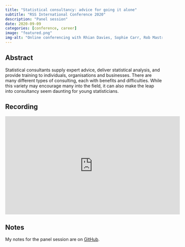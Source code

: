 ```yaml
---
title: "Statistical consultancy: advice for going it alone"
subtitle: "RSS International Conference 2020"
description: "Panel session"
date: 2020-09-09
categories: [conference, career]
image: "featured.png"
img-alt: "Online conferencing with Rhian Davies, Sophie Carr, Rob Mastrodomenico and Holly Jones."
---
```


## Abstract

Statistical consultants supply expert advice, deliver statistical analysis, and provide training to individuals, organisations and businesses. There are many different types of consulting, each with benefits and difficulties. While this variety may encourage many into the field, it can also make the leap into consultancy seem daunting for young statisticians.

## Recording

<iframe width="560" height="315" src="https://www.youtube.com/embed/QuKAgWaJls4?si=WWDQ68l7rlfQMO6U&amp;start=527s" title="YouTube video player" frameborder="0" allow="accelerometer; autoplay; clipboard-write; encrypted-media; gyroscope; picture-in-picture; web-share" allowfullscreen></iframe>

## Notes

My notes for the panel session are on [GitHub](https://github.com/StatsRhian/talks/blob/main/2020/2020-09-09-rss-statistical-consultancy/notes.md).
